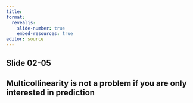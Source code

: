 ```yaml
---
title: 
format: 
  revealjs:
    slide-number: true
    embed-resources: true
editor: source
---
```


## Slide 02-05

::: notes

:::

## Multicollinearity is not a problem if you are only interested in prediction
